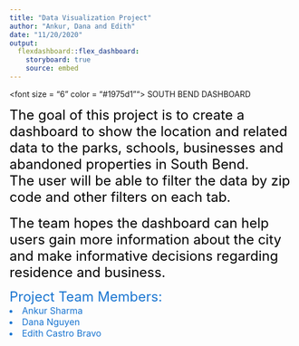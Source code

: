 ```yaml
---
title: "Data Visualization Project"
author: "Ankur, Dana and Edith"
date: "11/20/2020"
output: 
  flexdashboard::flex_dashboard:
    storyboard: true
    source: embed
---
```



<font size = "6" color = "#1975d1""> SOUTH BEND DASHBOARD </font>

<font size="5" color="black"> The goal of this project is to  create a dashboard to show the location and related data to the parks, schools, businesses and abandoned properties in South Bend. </font> 
<br>
<font size="5" color="black"> The user will be able to filter the data by zip code and other filters on each tab. </font>  
<br>
<font size="5" color="black"> The team hopes the dashboard can help users gain more information about the city and make informative decisions regarding residence and business. </font>  

<font size="5" color="#1975d1"> Project Team Members: </font> <br>
<font size="3" color="#1975d1"><li> Ankur Sharma </li>
<li> Dana Nguyen </li>
<li> Edith Castro Bravo </li></font> <br>
